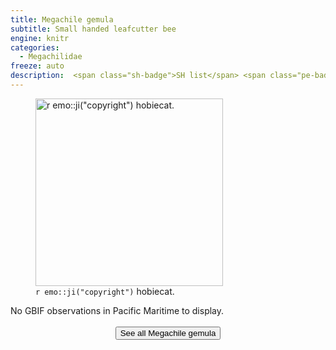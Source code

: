 ```yaml
---
title: Megachile gemula
subtitle: Small handed leafcutter bee
engine: knitr
categories:
  - Megachilidae
freeze: auto
description:  <span class="sh-badge">SH list</span> <span class="pe-badge">PM Evidence</span>
---
```

![`r emo::ji("copyright")` hobiecat.](https://inaturalist-open-data.s3.amazonaws.com/photos/290427942/large.jpg){height=300}



No GBIF observations in Pacific Maritime to display.
<br><br>
<center>


<a href="https://www.zoology.ubc.ca/entomology/main/Hymenoptera/Megachilidae/Megachile%20gemula.php"><button type="button" class="btn btn-secondary">See all Megachile gemula <i class="fa-solid fa-arrow-up-right-from-square"></i> </button></a>
</center>
